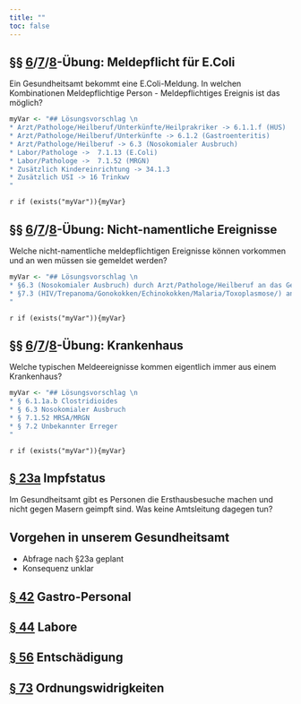 ```yaml
---
title: ""
toc: false
---
```



## §§ [6](https://www.gesetze-im-internet.de/ifsg/__6.html)/[7](https://www.gesetze-im-internet.de/ifsg/__7.html)/[8](https://www.gesetze-im-internet.de/ifsg/__8.html)-Übung: Meldepflicht für E.Coli
Ein Gesundheitsamt bekommt eine E.Coli-Meldung. In welchen Kombinationen Meldepflichtige Person - Meldepflichtiges Ereignis ist das möglich?


```r
myVar <- "## Lösungsvorschlag \n 
* Arzt/Pathologe/Heilberuf/Unterkünfte/Heilprakriker -> 6.1.1.f (HUS)
* Arzt/Pathologe/Heilberuf/Unterkünfte -> 6.1.2 (Gastroenteritis)
* Arzt/Pathologe/Heilberuf -> 6.3 (Nosokomialer Ausbruch)
* Labor/Pathologe ->  7.1.13 (E.Coli)
* Labor/Pathologe ->  7.1.52 (MRGN)
* Zusätzlich Kindereinrichtung -> 34.1.3
* Zusätzlich USI -> 16 Trinkwv 
"
```
`r if (exists("myVar")){myVar}`


## §§ [6](https://www.gesetze-im-internet.de/ifsg/__6.html)/[7](https://www.gesetze-im-internet.de/ifsg/__7.html)/[8](https://www.gesetze-im-internet.de/ifsg/__8.html)-Übung: Nicht-namentliche Ereignisse 
Welche nicht-namentliche meldepflichtigen Ereignisse können vorkommen und an wen müssen sie gemeldet werden?


```r
myVar <- "## Lösungsvorschlag \n 
* §6.3 (Nosokomialer Ausbruch) durch Arzt/Pathologe/Heilberuf an das Gesundheitsamt
* §7.3 (HIV/Trepanoma/Gonokokken/Echinokokken/Malaria/Toxoplasmose/) an das RKI
"
```
`r if (exists("myVar")){myVar}`


## §§ [6](https://www.gesetze-im-internet.de/ifsg/__6.html)/[7](https://www.gesetze-im-internet.de/ifsg/__7.html)/[8](https://www.gesetze-im-internet.de/ifsg/__8.html)-Übung: Krankenhaus
Welche typischen Meldeereignisse kommen eigentlich immer aus einem Krankenhaus?



```r
myVar <- "## Lösungsvorschlag \n 
* § 6.1.1a.b Clostridioides
* § 6.3 Nosokomialer Ausbruch
* § 7.1.52 MRSA/MRGN
* § 7.2 Unbekannter Erreger
"
```
`r if (exists("myVar")){myVar}`


## [§ 23a](https://www.gesetze-im-internet.de/ifsg/__23a.html) Impfstatus
Im Gesundheitsamt gibt es Personen die Ersthausbesuche machen und nicht gegen Masern geimpft sind. Was keine Amtsleitung dagegen tun?

## Vorgehen in unserem Gesundheitsamt
* Abfrage nach §23a geplant
* Konsequenz unklar

## [§ 42](https://www.gesetze-im-internet.de/ifsg/__42.html) Gastro-Personal

## [§ 44](https://www.gesetze-im-internet.de/ifsg/__44.html) Labore

## [§ 56](https://www.gesetze-im-internet.de/ifsg/__56.html) Entschädigung

## [§ 73](https://www.gesetze-im-internet.de/ifsg/__73.html) Ordnungswidrigkeiten
